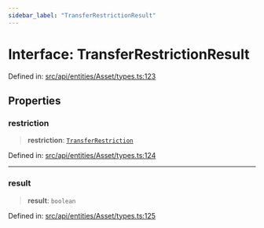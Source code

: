 ```yaml
---
sidebar_label: "TransferRestrictionResult"
---
```


# Interface: TransferRestrictionResult

Defined in: [src/api/entities/Asset/types.ts:123](https://github.com/PolymeshAssociation/polymesh-sdk/blob/bee6a2fe7a8ce5db42a6982e793782182cde2153/src/api/entities/Asset/types.ts#L123)

## Properties

### restriction

> **restriction**: [`TransferRestriction`](../../../../procedures/types/type-aliases/TransferRestriction.mdx)

Defined in: [src/api/entities/Asset/types.ts:124](https://github.com/PolymeshAssociation/polymesh-sdk/blob/bee6a2fe7a8ce5db42a6982e793782182cde2153/src/api/entities/Asset/types.ts#L124)

***

### result

> **result**: `boolean`

Defined in: [src/api/entities/Asset/types.ts:125](https://github.com/PolymeshAssociation/polymesh-sdk/blob/bee6a2fe7a8ce5db42a6982e793782182cde2153/src/api/entities/Asset/types.ts#L125)
